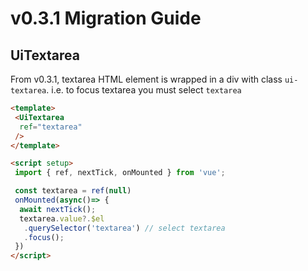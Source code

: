 
<Meta title="Releases/v0.x.x/v0.3.x/v0.3.1/Migration Guide" />

# v0.3.1 Migration Guide

## UiTextarea
From v0.3.1, textarea HTML element is wrapped in a div with class `ui-textarea`. i.e. to focus textarea you must select `textarea`
```html
<template>
 <UiTextarea
  ref="textarea"
 />
</template>

<script setup>
 import { ref, nextTick, onMounted } from 'vue';

 const textarea = ref(null)
 onMounted(async()=> {
  await nextTick();
  textarea.value?.$el
   .querySelector('textarea') // select textarea
   .focus();
 })
</script>
```
